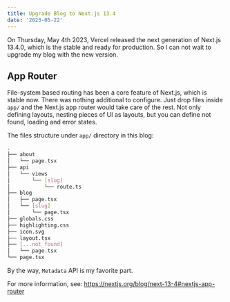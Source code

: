 ```yaml
---
title: Upgrade Blog to Next.js 13.4
date: '2023-05-22'
---
```


On Thursday, May 4th 2023, Vercel released the next generation of Next.js 13.4.0, which is the stable and ready for production.
So I can not wait to upgrade my blog with the new version.

## App Router

File-system based routing has been a core feature of Next.js, which is stable now.
There was nothing additional to configure. Just drop files inside `app/` and the Next.js app router would take care of the rest.
Not only defining layouts, nesting pieces of UI as layouts, but you can define not found, loading and error states.

The files structure under `app/` directory in this blog:

```sh
.
├── about
│   └── page.tsx
├── api
│   └── views
│       └── [slug]
│           └── route.ts
├── blog
│   ├── page.tsx
│   └── [slug]
│       └── page.tsx
├── globals.css
├── highlighting.css
├── icon.svg
├── layout.tsx
├── [...not_found]
│   └── page.tsx
└── page.tsx
```

By the way, `Metadata` API is my favorite part.

For more information, see:
https://nextjs.org/blog/next-13-4#nextjs-app-router
